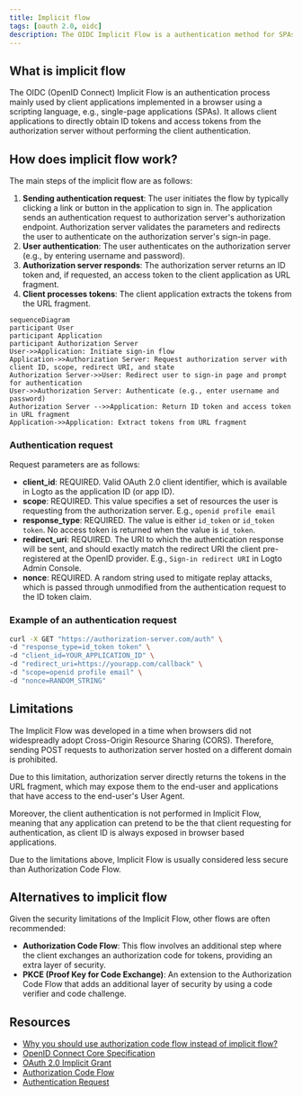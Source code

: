 ```yaml
---
title: Implicit flow
tags: [oauth 2.0, oidc]
description: The OIDC Implicit Flow is a authentication method for SPAs, enabling them to quickly receive tokens directly from the authorization server. While it simplifies the process by eliminating the need for a backend server, it comes with lower security due to token exposure in the URL.
---
```


## What is implicit flow

The OIDC (OpenID Connect) Implicit Flow is an authentication process mainly used by client applications implemented in a browser using a scripting language, e.g., single-page applications (SPAs). It allows client applications to directly obtain ID tokens and access tokens from the authorization server without performing the client authentication.

## How does implicit flow work?

The main steps of the implicit flow are as follows:

1. **Sending authentication request**: The user initiates the flow by typically clicking a link or button in the application to sign in. The application sends an authentication request to authorization server's authorization endpoint. Authorization server validates the parameters and redirects the user to authenticate on the authorization server's sign-in page.
2. **User authentication**: The user authenticates on the authorization server (e.g., by entering username and password).
3. **Authorization server responds**: The authorization server returns an ID token and, if requested, an access token to the client application as URL fragment.
4. **Client processes tokens**: The client application extracts the tokens from the URL fragment.

```mermaid
sequenceDiagram
participant User
participant Application
participant Authorization Server
User->>Application: Initiate sign-in flow
Application->>Authorization Server: Request authorization server with client ID, scope, redirect URI, and state
Authorization Server->>User: Redirect user to sign-in page and prompt for authentication
User->>Authorization Server: Authenticate (e.g., enter username and password)
Authorization Server -->>Application: Return ID token and access token in URL fragment
Application->>Application: Extract tokens from URL fragment
```

### Authentication request

Request parameters are as follows:
- **client_id**: REQUIRED. Valid OAuth 2.0 client identifier, which is available in Logto as the application ID (or app ID).
- **scope**: REQUIRED. This value specifies a set of resources the user is requesting from the authorization server. E.g., `openid profile email`
- **response_type**: REQUIRED. The value is either `id_token` or `id_token token`. No access token is returned when the value is `id_token`.
- **redirect_uri**: REQUIRED. The URI to which the authentication response will be sent, and should exactly match the redirect URI the client pre-registered at the OpenID provider. E.g., `Sign-in redirect URI` in Logto Admin Console.
- **nonce**: REQUIRED. A random string used to mitigate replay attacks, which is passed through unmodified from the authentication request to the ID token claim.

### Example of an authentication request

```bash
curl -X GET "https://authorization-server.com/auth" \
-d "response_type=id_token token" \
-d "client_id=YOUR_APPLICATION_ID" \
-d "redirect_uri=https://yourapp.com/callback" \
-d "scope=openid profile email" \
-d "nonce=RANDOM_STRING"
```

## Limitations

The Implicit Flow was developed in a time when browsers did not widespreadly adopt Cross-Origin Resource Sharing (CORS). Therefore, sending POST requests to authorization server hosted on a different domain is prohibited.

Due to this limitation, authorization server directly returns the tokens in the URL fragment, which may expose them to the end-user and applications that have access to the end-user's User Agent.

Moreover, the client authentication is not performed in Implicit Flow, meaning that any application can pretend to be the that client requesting for authentication, as client ID is always exposed in browser based applications.

Due to the limitations above, Implicit Flow is usually considered less secure than Authorization Code Flow.

## Alternatives to implicit flow

Given the security limitations of the Implicit Flow, other flows are often recommended:
- **Authorization Code Flow**: This flow involves an additional step where the client exchanges an authorization code for tokens, providing an extra layer of security.
- **PKCE (Proof Key for Code Exchange)**: An extension to the Authorization Code Flow that adds an additional layer of security by using a code verifier and code challenge.

## Resources

- [Why you should use authorization code flow instead of implicit flow?](https://blog.logto.io/implicit-flow-is-dead)
- [OpenID Connect Core Specification](https://openid.net/specs/openid-connect-core-1_0.html#ImplicitFlow)
- [OAuth 2.0 Implicit Grant](https://tools.ietf.org/html/rfc6749#section-4.2)
- [Authorization Code Flow](https://openid.net/specs/openid-connect-core-1_0.html#CodeFlowAuth)
- [Authentication Request](https://openid.net/specs/openid-connect-core-1_0.html#AuthRequest)

